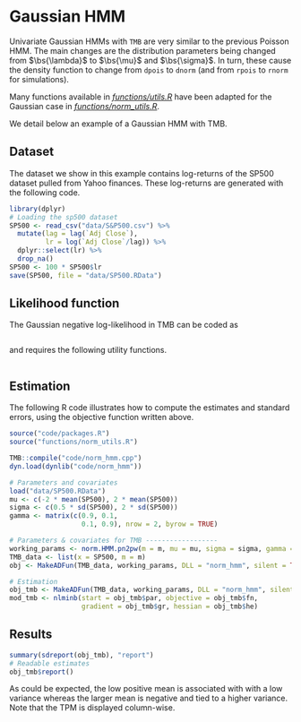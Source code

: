 # Gaussian HMM

Univariate Gaussian HMMs with `TMB` are very similar to the previous Poisson HMM.
The main changes are the distribution parameters being changed from $\bs{\lambda}$ to $\bs{\mu}$ and $\bs{\sigma}$.
In turn, these cause the density function to change from `dpois` to `dnorm` (and from `rpois` to `rnorm` for simulations).

Many functions available in *[functions/utils.R](#utils.R)* have been adapted for the Gaussian case in *[functions/norm_utils.R](#norm_utils.R)*.

We detail below an example of a Gaussian HMM with TMB.

## Dataset
The dataset we show in this example contains log-returns of the SP500 dataset pulled from Yahoo finances.
These log-returns are generated with the following code.
```r
library(dplyr)
# Loading the sp500 dataset
SP500 <- read_csv("data/S&P500.csv") %>%
  mutate(lag = lag(`Adj Close`),
         lr = log(`Adj Close`/lag)) %>%
  dplyr::select(lr) %>%
  drop_na()
SP500 <- 100 * SP500$lr
save(SP500, file = "data/SP500.RData")
```

## Likelihood function
The Gaussian negative log-likelihood in TMB can be coded as
```Rcpp
```

and requires the following utility functions.
```Rcpp
```

## Estimation
The following R code illustrates how to compute the estimates and standard errors, using the objective function written above.
```r
source("code/packages.R")
source("functions/norm_utils.R")

TMB::compile("code/norm_hmm.cpp")
dyn.load(dynlib("code/norm_hmm"))

# Parameters and covariates
load("data/SP500.RData")
mu <- c(-2 * mean(SP500), 2 * mean(SP500))
sigma <- c(0.5 * sd(SP500), 2 * sd(SP500))
gamma <- matrix(c(0.9, 0.1,
                  0.1, 0.9), nrow = 2, byrow = TRUE)

# Parameters & covariates for TMB ------------------
working_params <- norm.HMM.pn2pw(m = m, mu = mu, sigma = sigma, gamma = gamma)
TMB_data <- list(x = SP500, m = m)
obj <- MakeADFun(TMB_data, working_params, DLL = "norm_hmm", silent = TRUE)

# Estimation
obj_tmb <- MakeADFun(TMB_data, working_params, DLL = "norm_hmm", silent = TRUE)
mod_tmb <- nlminb(start = obj_tmb$par, objective = obj_tmb$fn,
                  gradient = obj_tmb$gr, hessian = obj_tmb$he)
```

## Results
```r
summary(sdreport(obj_tmb), "report")
# Readable estimates
obj_tmb$report()
```

As could be expected, the low positive mean is associated with with a low variance whereas the larger mean is negative and tied to a higher variance.
Note that the TPM is displayed column-wise.

